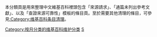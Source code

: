 {{shortcut|CAT:AAWUS}}
{{backlog|10,000}}
{{CatTrack}}
{{Parent monthly clean up category}}
{{polluted category}}

本分類頁是用來整理中文維基百科裡頭包含「來源請求{{tl|fact}}」、「通篇未列出參考文獻{{tl|Unreferenced}}」、以及「查證來源可靠性{{tl|Verify credibility}}」模板的條目頁。至於需要其他清理的條目，可參見[[:Category‎:维基百科条目清理|:Category‎:维基百科条目清理]]。

<!--等citation hunt工具完成後，再上傳：
<big>'''Want to help reduce the backlog?'''</big> 

With {{PAGESINCATEGORY}} in this category sometimes it's hard to choose which article to work on. The tool [https://tools.wmflabs.org/citationhunt/en Citation Hunt] makes that easier by suggesting random articles, which you can sort by topical category membership. 

<center>[https://tools.wmflabs.org/citationhunt/en <span class="mw-ui-button mw-ui-progressive" style ="margin:.1em">I can help! Give me a random citation to find!</span>]</center>
-->
[[Category:按月分类的维基百科维护分类|Category:按月分类的维基百科维护分类]]
[[Category:有來源問題的維基百科條目|S]]